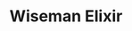 ---
title: "Wiseman Elixir"
meta_title: "Wiseman Elixir craft"
description: "Craft de Wiseman Elixir"
rank: "a"
draft: false
name: "Wiseman Elixir"
recipe_img: "https://wiki.pokexgames.com/images/5/56/Wiseman.png"
level: 80
craft_time: 7200
result: 10
value_npc: 1
ingredients:
  - name: "Emerald"
    quantity: 6
    item_img: "https://wiki.pokexgames.com/images/3/31/Emeralds.png"
    value_npc: 1
  - name: "Volcanic Essence"
    quantity: 2
    item_img: "https://wiki.pokexgames.com/images/7/79/Volcanicessence.png"
    value_npc: 1
  - name: "Wingeon Essence"
    quantity: 2
    item_img: "https://wiki.pokexgames.com/images/4/49/Wingeon_essence.png"
    value_npc: 1
  - name: "Orebound Essence"
    quantity: 2
    item_img: "https://wiki.pokexgames.com/images/3/33/Oreessence.png"
    value_npc: 1
  - name: "Fashion Points"
    quantity: 80
    item_img: "https://wiki.pokexgames.com/images/0/07/Fashion_Point.png"
    value_npc: 1
---